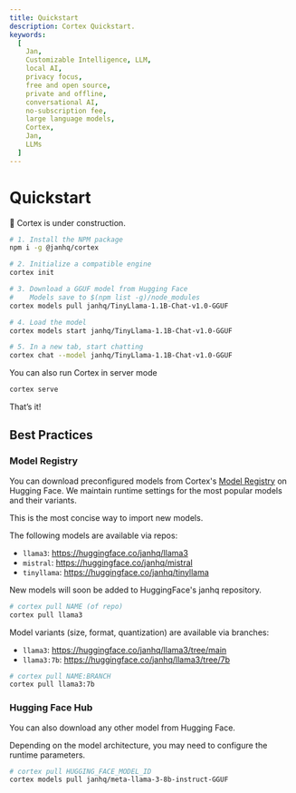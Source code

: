 ```yaml
---
title: Quickstart
description: Cortex Quickstart.
keywords:
  [
    Jan,
    Customizable Intelligence, LLM,
    local AI,
    privacy focus,
    free and open source,
    private and offline,
    conversational AI,
    no-subscription fee,
    large language models,
    Cortex,
    Jan,
    LLMs
  ]
---
```



# Quickstart

<Callout type="warning">
🚧 Cortex is under construction.
</Callout>

```bash
# 1. Install the NPM package
npm i -g @janhq/cortex

# 2. Initialize a compatible engine
cortex init

# 3. Download a GGUF model from Hugging Face
#    Models save to $(npm list -g)/node_modules
cortex models pull janhq/TinyLlama-1.1B-Chat-v1.0-GGUF

# 4. Load the model
cortex models start janhq/TinyLlama-1.1B-Chat-v1.0-GGUF

# 5. In a new tab, start chatting
cortex chat --model janhq/TinyLlama-1.1B-Chat-v1.0-GGUF
```

You can also run Cortex in server mode
```bash
cortex serve
```

That’s it! 

## Best Practices

### Model Registry

You can download preconfigured models from Cortex's [Model Registry](https://huggingface.co/janhq) on Hugging Face. We maintain runtime settings for the most popular models and their variants. 

This is the most concise way to import new models.

The following models are available via repos: 
- `llama3`: https://huggingface.co/janhq/llama3
- `mistral`: https://huggingface.co/janhq/mistral
- `tinyllama`: https://huggingface.co/janhq/tinyllama

<Callout type="info">
New models will soon be added to HuggingFace's janhq repository.
</Callout>

```bash
# cortex pull NAME (of repo)
cortex pull llama3
```

Model variants (size, format, quantization) are available via branches: 
- `llama3`: https://huggingface.co/janhq/llama3/tree/main
- `llama3:7b`: https://huggingface.co/janhq/llama3/tree/7b

```bash
# cortex pull NAME:BRANCH
cortex pull llama3:7b
```

### Hugging Face Hub

You can also download any other model from Hugging Face. 

Depending on the model architecture, you may need to configure the runtime parameters.

```bash
# cortex pull HUGGING_FACE_MODEL_ID
cortex models pull janhq/meta-llama-3-8b-instruct-GGUF
```
